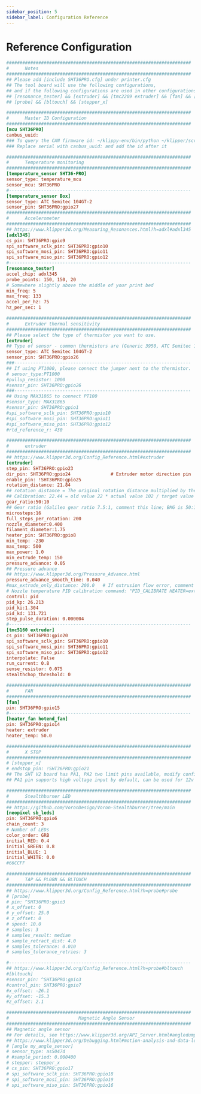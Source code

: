 ```yaml
---
sidebar_position: 5
sidebar_label: Configuration Reference
---
```


# Reference Configuration

```cfg
#####################################################################
#      Notes
#####################################################################
## Please add [include SHT36PRO.cfg] under printer.cfg
## The tool board will use the following configurations,
## and if the following configurations are used in other configurations, conflicts may occur.
## [resonance_tester] && [extruder] && [tmc2209 extruder] && [fan] && [heater_fan my_hotend_fan]
## [probe] && [bltouch] && [stepper_x]

#####################################################################
#      Master ID Configuration
#####################################################################
[mcu SHT36PRO]
canbus_uuid:
### To query the CAN firmware id: ~/klippy-env/bin/python ~/klipper/scripts/canbus_query.py can0
### Replace serial with canbus_uuid: and add the id after it

#####################################################################
#      Temperature monitoring
#####################################################################
[temperature_sensor SHT36-PRO]
sensor_type: temperature_mcu
sensor_mcu: SHT36PRO
#--------------------------------------------------------------------
[temperature_sensor Box]
sensor_type: ATC Semitec 104GT-2
sensor_pin: SHT36PRO:gpio27
#####################################################################
#      Accelerometer
#####################################################################
## https://www.klipper3d.org/Measuring_Resonances.html?h=adxl#adxl345
[adxl345]
cs_pin: SHT36PRO:gpio9
spi_software_sclk_pin: SHT36PRO:gpio10
spi_software_mosi_pin: SHT36PRO:gpio11
spi_software_miso_pin: SHT36PRO:gpio12
#--------------------------------------------------------------------
[resonance_tester]
accel_chip: adxl345
probe_points: 150, 150, 20
# Somewhere slightly above the middle of your print bed
min_freq: 5
max_freq: 133
accel_per_hz: 75
hz_per_sec: 1

#####################################################################
#      Extruder thermal sensitivity
#####################################################################
## Please select the type of thermistor you want to use.
[extruder]
## Type of sensor - common thermistors are (Generic 3950, ATC Semitec 104GT-2)
sensor_type: ATC Semitec 104GT-2
sensor_pin: SHT36PRO:gpio26
###------------------------------------------------------------------
## If using PT1000, please connect the jumper next to the thermistor.
# sensor_type:PT1000
#pullup_resistor: 1000
#sensor_pin: SHT36PRO:gpio26
###------------------------------------------------------------------
## Using MAX31865 to connect PT100
#sensor_type: MAX31865
#sensor_pin: SHT36PRO:gpio1
#spi_software_sclk_pin: SHT36PRO:gpio10
#spi_software_mosi_pin: SHT36PRO:gpio11
#spi_software_miso_pin: SHT36PRO:gpio12
#rtd_reference_r: 430

#####################################################################
#      extruder
#####################################################################
## https://www.klipper3d.org/Config_Reference.html#extruder
[extruder]
step_pin: SHT36PRO:gpio23
dir_pin: SHT36PRO:gpio24               # Extruder motor direction pin
enable_pin: !SHT36PRO:gpio25
rotation_distance: 21.84
## rotation_distance = The original rotation_distance multiplied by the actual extrusion length divided by the requested extrusion length.
## Calibration: 22.44 = old value 22 * actual value 102 / target value 100
gear_ratio:50:10
## Gear ratio (Galileo gear ratio 7.5:1, comment this line; BMG is 50:17, output shaft in front, input shaft in back)
microsteps:16
full_steps_per_rotation: 200
nozzle_diameter:0.400
filament_diameter:1.75
heater_pin: SHT36PRO:gpio8
min_temp: -230
max_temp: 500
max_power: 1.0
min_extrude_temp: 150
pressure_advance: 0.05
## Pressure advance
## https://www.klipper3d.org/Pressure_Advance.html
pressure_advance_smooth_time: 0.040
#max_extrude_only_distance: 200.0   # If extrusion flow error, comment this, but it's recommended to re-slice
# Nozzle temperature PID calibration command: "PID_CALIBRATE HEATER=extruder TARGET=245"
control: pid
pid_kp: 26.213
pid_ki:1.304
pid_kd: 131.721
step_pulse_duration: 0.000004
#--------------------------------------------------------------------
[tmc5160 extruder]
cs_pin: SHT36PRO:gpio20
spi_software_sclk_pin: SHT36PRO:gpio10
spi_software_mosi_pin: SHT36PRO:gpio11
spi_software_miso_pin: SHT36PRO:gpio12
interpolate: False
run_current: 0.8
sense_resistor: 0.075
stealthchop_threshold: 0

#####################################################################
#      FAN
#####################################################################
[fan]
pin: SHT36PRO:gpio15
#--------------------------------------------------------------------
[heater_fan hotend_fan]
pin: SHT36PRO:gpio14
heater: extruder
heater_temp: 50.0

#####################################################################
#      X STOP
#####################################################################
# [stepper_x]
# endstop_pin: !SHT36PRO:gpio21
## The SHT V2 board has PA1, PA2 two limit pins available, modify configuration according to actual wiring
## PA1 pin supports high voltage input by default, can be used for 12v proximity sensors, etc. Can be configured as a normal limit pin via jumper

#####################################################################
#      Stealthburner LED
#####################################################################
## https://github.com/VoronDesign/Voron-Stealthburner/tree/main
[neopixel sb_leds]
pin: SHT36PRO:gpio6
chain_count: 3
# Number of LEDs
color_order: GRB
initial_RED: 0.4
initial_GREEN: 0.8
initial_BLUE: 1
initial_WHITE: 0.0
#66CCFF

#####################################################################
#      TAP && PL08N && BLTOUCH
#####################################################################
## https://www.klipper3d.org/Config_Reference.html?h=probe#probe
# [probe]
# pin: ^SHT36PRO:gpio3
# x_offset: 0
# y_offset: 25.0
# z_offset: 0
# speed: 10.0
# samples: 3
# samples_result: median
# sample_retract_dist: 4.0
# samples_tolerance: 0.010
# samples_tolerance_retries: 3

#--------------------------------------------------------------------
## https://www.klipper3d.org/Config_Reference.html?h=probe#bltouch
#[bltouch]
#sensor_pin: ^SHT36PRO:gpio3
#control_pin: SHT36PRO:gpio7
#x_offset: -26.1
#y_offset: -15.3
#z_offset: 2.1

#####################################################################
#                          Magnetic Angle Sensor
#####################################################################
## Magnetic angle sensor
## For details, see https://www.klipper3d.org/API_Server.html#angledump_angle
## https://www.klipper3d.org/Debugging.html#motion-analysis-and-data-logging
# [angle my_angle_sensor]
# sensor_type: as5047d
# #sample_period: 0.000400
# stepper: stepper_x
# cs_pin: SHT36PRO:gpio17
# spi_software_sclk_pin: SHT36PRO:gpio18
# spi_software_mosi_pin: SHT36PRO:gpio19
# spi_software_miso_pin: SHT36PRO:gpio16

```
